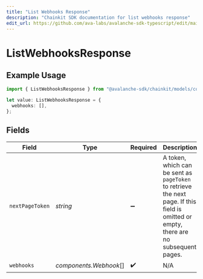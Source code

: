 ```yaml
---
title: "List Webhooks Response"
description: "Chainkit SDK documentation for list webhooks response"
edit_url: https://github.com/ava-labs/avalanche-sdk-typescript/edit/main/chainkit/docs/models/components/listwebhooksresponse.md
---
```


# ListWebhooksResponse

## Example Usage

```typescript
import { ListWebhooksResponse } from "@avalanche-sdk/chainkit/models/components";

let value: ListWebhooksResponse = {
  webhooks: [],
};
```

## Fields

| Field                                                                                                                                  | Type                                                                                                                                   | Required                                                                                                                               | Description                                                                                                                            |
| -------------------------------------------------------------------------------------------------------------------------------------- | -------------------------------------------------------------------------------------------------------------------------------------- | -------------------------------------------------------------------------------------------------------------------------------------- | -------------------------------------------------------------------------------------------------------------------------------------- |
| `nextPageToken`                                                                                                                        | *string*                                                                                                                               | :heavy_minus_sign:                                                                                                                     | A token, which can be sent as `pageToken` to retrieve the next page. If this field is omitted or empty, there are no subsequent pages. |
| `webhooks`                                                                                                                             | *components.Webhook*[]                                                                                                                 | :heavy_check_mark:                                                                                                                     | N/A                                                                                                                                    |